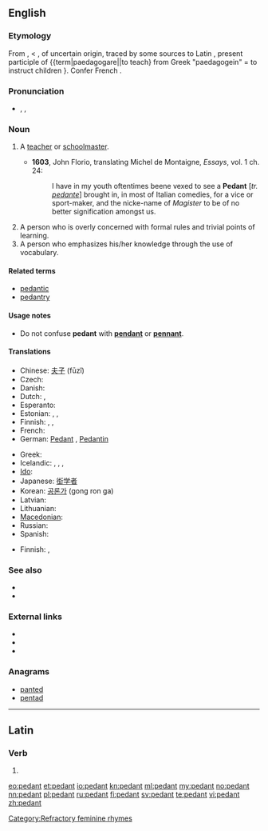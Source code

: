 {{also|pédant|Pedant}}
==English==

===Etymology===
From {{etyl|frm}} {{term|pedant|lang=frm}}, {{term|pedante|lang=frm}} < {{etyl|it}} {{term|lang=it|pedante||a teacher, schoolmaster, pedant}}, of uncertain origin, traced by some sources<!--Century 1911, Online Etymology Dictionary--> to Latin {{term|paedagogans}}, present participle of {{term|paedagogare||to teach} from Greek "paedagogein" = to instruct children }. Confer French {{term|pédant}}.

===Pronunciation===
* {{enPR|pĕdʹənt}}, {{IPA|/ˈpɛdənt/}}, {{SAMPA|/"pEd@nt/}}

===Noun===
{{en-noun}}

# {{obsolete}} A [[teacher]] or [[schoolmaster]].
#* '''1603''', John Florio, translating Michel de Montaigne, ''Essays'', vol. 1 ch. 24:
#*: I have in my youth oftentimes beene vexed to see a '''Pedant''' [''tr. [[pedante]]''] brought in, in most of Italian comedies, for a vice or sport-maker, and the nicke-name of ''Magister'' to be of no better signification amongst us.
# A person who is overly concerned with formal rules and trivial points of learning.
# A person who emphasizes his/her knowledge through the use of vocabulary.

====Related terms====
* [[pedantic]]
* [[pedantry]]

====Usage notes====
* Do not confuse '''pedant''' with '''[[pendant]]''' or '''[[pennant]]'''.<!--no need to give the definitions here - that is what the links are for!-->

====Translations====
{{trans-top|person overly concerned with formal rules and trivial points of learning}}
* Chinese: [[夫子]] (fūzǐ)
* Czech: {{t-|cs|pedant|m}}
* Danish: {{t|da|pedant}}
* Dutch: {{t|nl|wijsneus|m|f}},  {{t|nl|weetal|m|f}}
* Esperanto: {{t|eo|pedanto}}
* Estonian: {{t|et|pedant}}, {{t|et|juuksekarvalõhestaja}}, {{t|et|tähenärija}}
* Finnish: {{t-|fi|saivartelija}}, {{t-|fi|viisastelija}}, {{t+|fi|pedantti}}
* French: {{t+|fr|pédant|m}}
* German: [[Pedant]] {{m}}, [[Pedantin]] {{f}}
{{trans-mid}}
* Greek: {{t+|el|σχολαστικός|m|sc=Grek}}
* Icelandic: {{t|is|uppfullur af lærdómshroka|m}}, {{t|is|uppfull af lærdómshroka|f}}, {{t|is|smámunasamur maður|m}}, {{t|is|smámunasöm kona|f}}
* [[Ido]]: {{t|io|pedanto}}
* Japanese: [[衒学者]]
* Korean: [[공론가]] (gong ron ga)
* Latvian: {{t|lv|pedants }}
* Lithuanian: {{t|lt|pedantas}}
* [[Macedonian]]: {{t|mk|педант|sc=Cyrl}}
* Russian: {{t|ru|педант|tr=pedánt|sc=Cyrl}}
* Spanish: {{t+|es|pedante|m}}
{{trans-bottom}}

{{trans-top|person who emphasizes his/her knowledge through the use of vocabulary}}
* Finnish: {{t-|fi|viisastelija}}, {{t-|fi|saivartelija}}
{{trans-mid}}
{{trans-bottom}}

===See also===
* {{pedialite}}
* {{Wikisource1911Enc Citation|Pedant}}

===External links===
* {{R:Webster 1913}}
* {{R:Century 1911}}
* {{R:OneLook}}

===Anagrams===
* [[panted#English|panted]]
* [[pentad#English|pentad]]

[[Category:Refractory feminine rhymes]]

----

==Latin==

===Verb===
{{la-verb-form|pedant}}

# {{conjugation of|pedo|pedō|3|p|pres|act|ind|lang=la}}

[[eo:pedant]]
[[et:pedant]]
[[io:pedant]]
[[kn:pedant]]
[[ml:pedant]]
[[my:pedant]]
[[no:pedant]]
[[nn:pedant]]
[[pl:pedant]]
[[ru:pedant]]
[[fi:pedant]]
[[sv:pedant]]
[[te:pedant]]
[[vi:pedant]]
[[zh:pedant]]